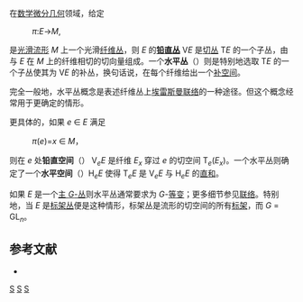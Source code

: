 在[[数学|数学]][[微分几何|微分几何]]领域，给定

:''π'':''E''→''M'', 

是[[光滑流形|光滑流形]] ''M'' 上一个光滑[[纤维丛|纤维丛]]，则 ''E'' 的'''[[铅直丛|铅直丛]]''' V''E'' 是[[切丛|切丛]] T''E'' 的一个子丛，由与 ''E'' 在 ''M'' 上的纤维相切的切向量组成。一个'''水平丛'''（{{lang|en|horizontal bundle}}）则是特别地选取 T''E'' 的一个子丛使其为 V''E'' 的补丛，换句话说，在每个纤维给出一个[[补空间|补空间]]。

完全一般地，水平丛概念是表述纤维丛上[[埃雷斯曼联络|埃雷斯曼联络]]的一种途径。但这个概念经常用于更确定的情形。

更具体的，如果 ''e'' ∈ ''E'' 满足
:''π''(''e'')=''x'' ∈ ''M''，

则在 ''e'' 处'''铅直空间'''（{{lang|en|vertical space}}） V<sub>''e''</sub>''E'' 是纤维 ''E''<sub>''x''</sub> 穿过 ''e'' 的切空间 T<sub>''e''</sub>(''E''<sub>''x''</sub>)。一个水平丛则确定了一个'''水平空间'''（{{lang|en|horizontal space}}）H<sub>''e''</sub>''E'' 使得 T<sub>''e''</sub>''E'' 是 V<sub>''e''</sub>''E'' 与 H<sub>''e''</sub>''E'' 的[[直和|直和]]。

如果 ''E'' 是一个[[主丛|主 ''G''-丛]]则水平丛通常要求为 ''G''-[[等变|等变]]；更多细节参见[[联络_(主丛)|联络]]。特别地，当 ''E'' 是[[标架丛|标架丛]]便是这种情形，标架丛是流形的切空间的所有[[有序基|标架]]，而 ''G'' = GL<sub>''n''</sub>。

==参考文献==
* {{cite book | author=Kobayashi, Shoshichi and Nomizu, Katsumi | title = Foundations of Differential Geometry, Vol. 1 | publisher=Wiley-Interscience | year=1996 (New edition) |isbn = 0471157333}}

[[Category:微分几何|S]]

[[Category:联络|S]]
[[Category:微分拓扑学|S]]

{{geometry-stub}}